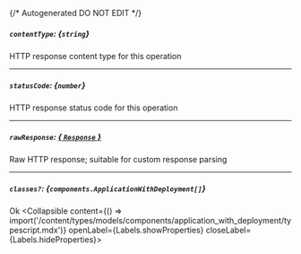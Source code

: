 {/* Autogenerated DO NOT EDIT  */}

##### `contentType`: *{`string`}*
HTTP response content type for this operation

---
##### `statusCode`: *{`number`}*
HTTP response status code for this operation

---
##### `rawResponse`: [*{ `Response` }*](https://developer.mozilla.org/en-US/docs/Web/API/Response)
Raw HTTP response; suitable for custom response parsing

---
##### `classes?`: *{`components.ApplicationWithDeployment[]`}*
Ok
<Collapsible content={() => import('/content/types/models/components/application_with_deployment/typescript.mdx')} openLabel={Labels.showProperties} closeLabel={Labels.hideProperties}>
</Collapsible>



